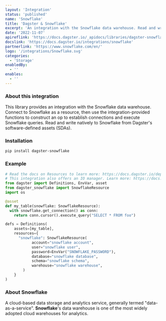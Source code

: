 ```yaml
---
layout: 'Integration'
status: 'published'
name: 'Snowflake'
title: 'Dagster & Snowflake'
excerpt: 'An integration with the Snowflake data warehouse. Read and write natively to Snowflake from Software Defined Assets.'
date: '2022-11-07'
apireflink: 'https://docs.dagster.io/_apidocs/libraries/dagster-snowflake'
docslink: 'https://docs.dagster.io/integrations/snowflake'
partnerlink: 'https://www.snowflake.com/en/'
logo: '/integrations/Snowflake.svg'
categories:
  - 'Storage'
enabledBy:
  - ''
enables:
  - ''
---
```


### About this integration

This library provides an integration with the Snowflake data warehouse. Connect to Snowflake as a resource, then use the integration-provided functions to construct an op to establish connections and execute Snowflake queries. Read and write natively to Snowflake from Dagster's software-defined assets (SDAs).

### Installation

```bash
pip install dagster-snowflake
```

### Example

```python
# Read the docs on Resources to learn more: https://docs.dagster.io/deployment/resources
# This integration also offers an IO manager. Learn more: https://docs.dagster.io/concepts/io-management/io-managers
from dagster import Definitions, EnvVar, asset
from dagster_snowflake import SnowflakeResource
import os

@asset
def my_table(snowflake: SnowflakeResource):
  with snowflake.get_connection() as conn:
    return conn.cursor().execute_query("SELECT * FROM foo")

defs = Definitions(
    assets=[my_table],
    resources={
      "snowflake": SnowflakeResource(
            account="snowflake account",
            user="snowflake user",
            password=EnvVar("SNOWFLAKE_PASSWORD"),
            database="snowflake database",
            schema="snowflake schema",
            warehouse="snowflake warehouse",
        )
    }
)
```

### About Snowflake

A cloud-based data storage and analytics service, generally termed "data-as-a-service". **Snowflake**'s data warehouse is one of the most widely adopted cloud warehouses for analytics.
